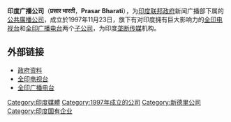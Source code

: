 '''印度广播公司'''（'''प्रसार भारती'''，'''Prasar Bharati'''），为[[印度联邦政府|印度联邦政府]]新闻广播部下属的[[公共廣播|公共廣播]][[公司|公司]]，成立於1997年11月23日，旗下有对印度拥有巨大影响力的[[全印电视台|全印电视台]]和[[全印广播电台|全印广播电台]]两个[[子公司|子公司]]，为印度[[垄断|垄断]][[传媒|传媒]]机构。

== 外部链接 ==
*[https://web.archive.org/web/20070819033744/http://mib.nic.in/informationb/AUTONOMUS/prasar.htm 政府资料]
*[https://web.archive.org/web/20130726051932/http://www.ddindia.gov.in/ 全印电视台]
*[https://web.archive.org/web/20050707082903/http://allindiaradio.org/ 全印广播电台]

{{media-stub}}
{{company-stub}}
{{india-stub}}

[[Category:印度媒體|Category:印度媒體]]
[[Category:1997年成立的公司|Category:1997年成立的公司]]
[[Category:新德里公司|Category:新德里公司]]
[[Category:印度国有企业|Category:印度国有企业]]
